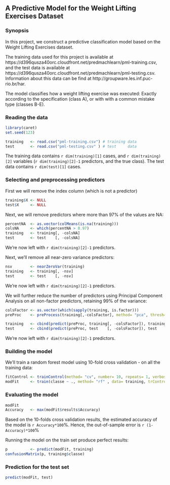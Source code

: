 ## A Predictive Model for the Weight Lifting Exercises Dataset

### Synopsis

In this project, we construct a predictive classification model based on the Weight Lifting Exercises dataset.

The training data used for this project is available at https://d396qusza40orc.cloudfront.net/predmachlearn/pml-training.csv, and the test data is available at https://d396qusza40orc.cloudfront.net/predmachlearn/pml-testing.csv. Information about this data can be find at http://groupware.les.inf.puc-rio.br/har.

The model classifies how a weight lifting exercise was executed: Exactly according to the specification (class A), or with with a common mistake type (classes B-E).

### Reading the data

```r
library(caret)
set.seed(123)

training   <- read.csv("pml-training.csv") # training data
test       <- read.csv("pml-testing.csv" ) # test     data
```

The training data contains `r dim(training)[1]` cases, and `r dim(training)[2]` variables (`r dim(training)[2]-1` predictors, and the true class). The test data contains `r dim(test)[1]` cases.

### Selecting and preprocessing predictors

First we will remove the index column (which is not a predictor)

```r
training$X <- NULL
test$X     <- NULL
```

Next, we will remove predictors where more than 97% of the values are NA:

```r
percentNA  <- as.vector(colMeans(is.na(training)))
colsNA     <- which(percentNA > 0.97)
training   <- training[, -colsNA]
test       <- test    [, -colsNA]
```

We're now left with `r dim(training)[2]-1` predictors.   

Next, we'll remove all near-zero variance predictors:

```r
nsv        <- nearZeroVar(training)
training   <- training[, -nsv]
test       <- test    [, -nsv]
```

We're now left with `r dim(training)[2]-1` predictors.

We will further reduce the number of predictors using Principal Component Analysis on all non-factor predictors, retaining 99% of the variance:

```r
colsFactor <- as.vector(which(sapply(training, is.factor)))
preProc    <- preProcess(training[,-colsFactor], method= "pca", thresh= 0.99)

training   <- cbind(predict(preProc, training[, -colsFactor]), training[colsFactor])
test       <- cbind(predict(preProc, test    [, -colsFactor]), test    [colsFactor])
```

We're now left with `r dim(training)[2]-1` predictors.

### Building the model

We'll train a random forest model using 10-fold cross validation - on all the training data:

```r
fitControl <- trainControl(method= "cv", number= 10, repeats= 1, verboseIter= F)
modFit     <- train(classe ~ ., method= "rf" , data= training, trControl= fitControl)
```

### Evaluating the model

```r
modFit
Accuracy   <- max(modFit$results$Accuracy)
```

Based on the 10-folds cross validation results, the estimated accuracy of the model is `r Accuracy*100`%. 
Hence, the out-of-sample error is `r (1-Accuracy)*100`%

Running the model on the train set produce perfect results:

```r
p          <- predict(modFit, training)
confusionMatrix(p, training$classe)
```

### Prediction for the test set

```r
predict(modFit, test)
```
